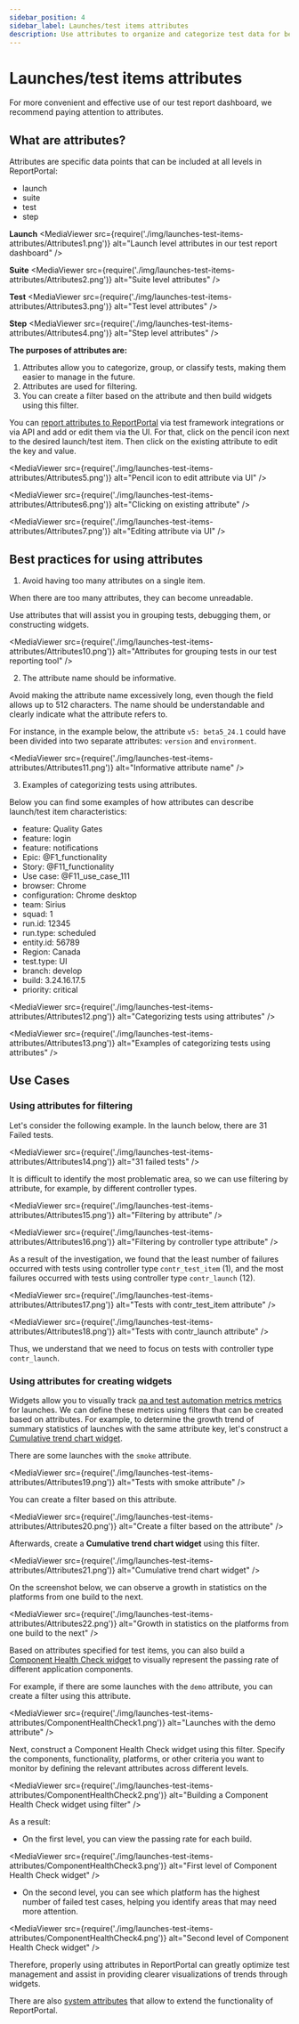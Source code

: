 ```yaml
---
sidebar_position: 4
sidebar_label: Launches/test items attributes
description: Use attributes to organize and categorize test data for better test automation reporting tools performance and easier analysis across launches.
---
```


# Launches/test items attributes

For more convenient and effective use of our test report dashboard, we recommend paying attention to attributes.

## What are attributes?

Attributes are specific data points that can be included at all levels in ReportPortal:

* launch
* suite
* test
* step

**Launch**
<MediaViewer src={require('./img/launches-test-items-attributes/Attributes1.png')} alt="Launch level attributes in our test report dashboard" />

**Suite**
<MediaViewer src={require('./img/launches-test-items-attributes/Attributes2.png')} alt="Suite level attributes" />

**Test**
<MediaViewer src={require('./img/launches-test-items-attributes/Attributes3.png')} alt="Test level attributes" />

**Step**
<MediaViewer src={require('./img/launches-test-items-attributes/Attributes4.png')} alt="Step level attributes" />

**The purposes of attributes are:**

1. Attributes allow you to categorize, group, or classify tests, making them easier to manage in the future.
2. Attributes are used for filtering.
3. You can create a filter based on the attribute and then build widgets using this filter.

You can [report attributes to ReportPortal](/log-data-in-reportportal/HowToReportAttributesToReportPortal) via test framework integrations or via API and add or edit them via the UI. For that, click on the pencil icon next to the desired launch/test item. Then click on the existing attribute to edit the key and value.

<MediaViewer src={require('./img/launches-test-items-attributes/Attributes5.png')} alt="Pencil icon to edit attribute via UI" />

<MediaViewer src={require('./img/launches-test-items-attributes/Attributes6.png')} alt="Clicking on existing attribute" />

<MediaViewer src={require('./img/launches-test-items-attributes/Attributes7.png')} alt="Editing attribute via UI" />

## Best practices for using attributes

1. Avoid having too many attributes on a single item.

When there are too many attributes, they can become unreadable.

Use attributes that will assist you in grouping tests, debugging them, or constructing widgets.

<MediaViewer src={require('./img/launches-test-items-attributes/Attributes10.png')} alt="Attributes for grouping tests in our test reporting tool" />

2. The attribute name should be informative.

Avoid making the attribute name excessively long, even though the field allows up to 512 characters. The name should be understandable and clearly indicate what the attribute refers to.

For instance, in the example below, the attribute `v5: beta5_24.1` could have been divided into two separate attributes: `version` and `environment`.

<MediaViewer src={require('./img/launches-test-items-attributes/Attributes11.png')} alt="Informative attribute name" />

3. Examples of categorizing tests using attributes.

Below you can find some examples of how attributes can describe launch/test item characteristics:

* feature: Quality Gates
* feature: login
* feature: notifications
* Epic: @F1_functionality
* Story: @F11_functionality
* Use case: @F11_use_case_111
* browser: Chrome
* configuration: Chrome desktop
* team: Sirius
* squad: 1
* run.id: 12345
* run.type: scheduled
* entity.id: 56789
* Region: Canada
* test.type: UI
* branch: develop
* build: 3.24.16.17.5
* priority: critical

<MediaViewer src={require('./img/launches-test-items-attributes/Attributes12.png')} alt="Categorizing tests using attributes" />

<MediaViewer src={require('./img/launches-test-items-attributes/Attributes13.png')} alt="Examples of categorizing tests using attributes" />

## Use Cases

### Using attributes for filtering

Let's consider the following example. In the launch below, there are 31 Failed tests.

<MediaViewer src={require('./img/launches-test-items-attributes/Attributes14.png')} alt="31 failed tests" />

It is difficult to identify the most problematic area, so we can use filtering by attribute, for example, by different controller types.

<MediaViewer src={require('./img/launches-test-items-attributes/Attributes15.png')} alt="Filtering by attribute" />

<MediaViewer src={require('./img/launches-test-items-attributes/Attributes16.png')} alt="Filtering by controller type attribute" />

As a result of the investigation, we found that the least number of failures occurred with tests using controller type `contr_test_item` (1), and the most failures occurred with tests using controller type `contr_launch` (12).

<MediaViewer src={require('./img/launches-test-items-attributes/Attributes17.png')} alt="Tests with contr_test_item attribute" />

<MediaViewer src={require('./img/launches-test-items-attributes/Attributes18.png')} alt="Tests with contr_launch attribute" />

Thus, we understand that we need to focus on tests with controller type `contr_launch`.

### Using attributes for creating widgets

Widgets allow you to visually track [qa and test automation metrics metrics](/dashboards-and-widgets/ReportingAndMetricsInReportPortal/#qa-and-test-automation-metrics-in-reportportal) for launches. We can define these metrics using filters that can be created based on attributes. For example, to determine the growth trend of summary statistics of launches with the same attribute key, let's construct a [Cumulative trend chart widget](/dashboards-and-widgets/CumulativeTrendChart).

There are some launches with the `smoke` attribute.

<MediaViewer src={require('./img/launches-test-items-attributes/Attributes19.png')} alt="Tests with smoke attribute" />

You can create a filter based on this attribute.

<MediaViewer src={require('./img/launches-test-items-attributes/Attributes20.png')} alt="Create a filter based on the attribute" />

Afterwards, create a **Cumulative trend chart widget** using this filter.

<MediaViewer src={require('./img/launches-test-items-attributes/Attributes21.png')} alt="Cumulative trend chart widget" />

On the screenshot below, we can observe a growth in statistics on the platforms from one build to the next.

<MediaViewer src={require('./img/launches-test-items-attributes/Attributes22.png')} alt="Growth in statistics on the platforms from one build to the next" />

Based on attributes specified for test items, you can also build a [Component Health Check widget](/dashboards-and-widgets/ComponentHealthCheck/) to visually represent the passing rate of different application components.

For example, if there are some launches with the `demo` attribute, you can create a filter using this attribute.

<MediaViewer src={require('./img/launches-test-items-attributes/ComponentHealthCheck1.png')} alt="Launches with the demo attribute" />

Next, construct a Component Health Check widget using this filter. Specify the components, functionality, platforms, or other criteria you want to monitor by defining the relevant attributes across different levels.

<MediaViewer src={require('./img/launches-test-items-attributes/ComponentHealthCheck2.png')} alt="Building a Component Health Check widget using filter" />

As a result:

- On the first level, you can view the passing rate for each build.

<MediaViewer src={require('./img/launches-test-items-attributes/ComponentHealthCheck3.png')} alt="First level of Component Health Check widget" />

- On the second level, you can see which platform has the highest number of failed test cases, helping you identify areas that may need more attention.

<MediaViewer src={require('./img/launches-test-items-attributes/ComponentHealthCheck4.png')} alt="Second level of Component Health Check widget" />

Therefore, properly using attributes in ReportPortal can greatly optimize test management and assist in providing clearer visualizations of trends through widgets.

There are also [system attributes](/log-data-in-reportportal/HowToReportAttributesToReportPortal#system-attributes) that allow to extend the functionality of ReportPortal.
